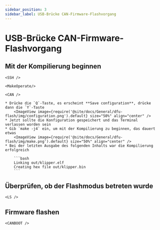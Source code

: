 ```yaml
---
sidebar_position: 3
sidebar_label: USB-Brücke CAN-Firmware-Flashvorgang
---
```




# USB-Brücke CAN-Firmware-Flashvorgang

## Mit der Kompilierung beginnen

    <SSH />

    <MakeOperate/>

    <CAN />

    * Drücke die `Q`-Taste, es erscheint **Save configuration**, drücke dann die `Y`-Taste
        <ImageView image={require('@site/docs/General/dfu-flash/img/configuration.png').default} size="50%" align="center" />
    * Jetzt sollte die Konfiguration gespeichert und das Terminal verlassen worden sein
    * Gib `make -j4` ein, um mit der Kompilierung zu beginnen, das dauert etwas
        <ImageView image={require('@site/docs/General/dfu-flash/img/make.png').default} size="50%" align="center" />
    * Bei der letzten Ausgabe des folgenden Inhalts war die Kompilierung erfolgreich

        ```bash
        Linking out/klipper.elf
        Creating hex file out/klipper.bin
        ```
    
## Überprüfen, ob der Flashmodus betreten wurde

    <LS />

## Firmware flashen

    <CANBOOT />